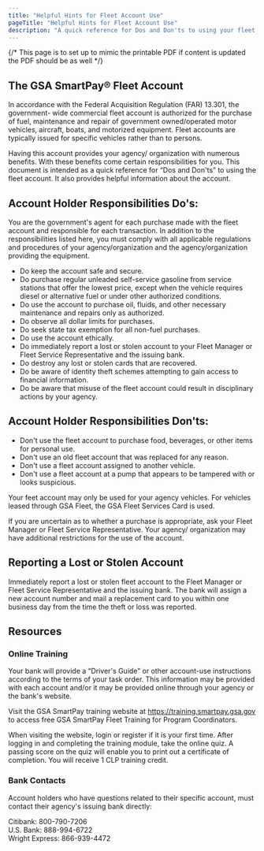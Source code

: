 ```yaml
---
title: "Helpful Hints for Fleet Account Use"
pageTitle: "Helpful Hints for Fleet Account Use"
description: "A quick reference for Dos and Don'ts to using your fleet account"
---
```

{/* This page is to set up to mimic the printable PDF if content is updated the PDF should be as well  */}

<LinkButton link="files/fleet-account-helpful-hints.pdf" text="Printable Version [PDF, 10 pages]" />


## The GSA SmartPay® Fleet Account

In accordance with the Federal Acquisition Regulation (FAR) 13.301, the government- wide commercial fleet account is authorized for the purchase of fuel, maintenance and repair of government owned/operated motor vehicles, aircraft, boats, and motorized equipment. Fleet accounts are typically issued for specific vehicles rather than to persons.

Having this account provides your agency/ organization with numerous benefits. With these benefits come certain responsibilities for you. This document is intended as a quick reference for “Dos and Don'ts” to using the fleet account. It also provides helpful information about the account.

## Account Holder Responsibilities Do's:

 You are the government's agent for each purchase made with the fleet account and responsible for each transaction. In addition to the responsibilities listed here, you must comply with all applicable regulations and procedures of your agency/organization and the agency/organization providing the equipment.
 
 - Do keep the account safe and secure. 
 - Do purchase regular unleaded self-service gasoline from service stations that offer the lowest price, except when the vehicle requires diesel or alternative fuel or under other authorized conditions.  
 - Do use the account to purchase oil, fluids, and other necessary maintenance and repairs only as authorized.  
 - Do observe all dollar limits for purchases.  
 - Do seek state tax exemption for all non-fuel purchases.  
 - Do use the account ethically.  
 - Do immediately report a lost or stolen account to your Fleet Manager or Fleet Service Representative and the issuing bank.  
 - Do destroy any lost or stolen cards that are recovered.  
 - Do be aware of identity theft schemes attempting to gain access to financial information.  
 - Do be aware that misuse of the fleet account could result in disciplinary actions by your agency. 
 
 ## Account Holder Responsibilities Don'ts:  

 - Don't use the fleet account to purchase food, beverages, or other items for personal use.  
 - Don't use an old fleet account that was replaced for any reason.  
 - Don't use a fleet account assigned to another vehicle.  
 - Don't use a fleet account at a pump that appears to be tampered with or looks suspicious. 
 
 Your feet account may only be used for your agency vehicles. For vehicles leased through GSA Fleet, the GSA Fleet Services Card is used. 
 
 If you are uncertain as to whether a purchase is appropriate, ask your Fleet Manager or Fleet Service Representative. Your agency/ organization may have additional restrictions for the use of the account. 
 
 ## Reporting a Lost or Stolen Account
 
 Immediately report a lost or stolen fleet account to the Fleet Manager or Fleet Service Representative and the issuing bank. The bank will assign a new account number and mail a replacement card to you within one business day from the time the theft or loss was reported. 
 
 ## Resources 
 ### Online Training 
 Your bank will provide a “Driver's Guide” or other account-use instructions according to the terms of your task order. This information may be provided with each account and/or it may be provided online through your agency or the bank's website. 
 
 Visit the GSA SmartPay training website at https://training.smartpay.gsa.gov to access free GSA SmartPay Fleet Training for Program Coordinators.
 
 When visiting the website, login or register if it is your first time. After logging in and completing the training module, take the online quiz. A passing score on the quiz will enable you to print out a certificate of completion. You will receive 1 CLP training credit. 
 
 ### Bank Contacts 
 Account holders who have questions related to their specific account, must contact their agency's issuing bank directly: 
 
 Citibank: 800-790-7206 <br/>
 U.S. Bank: 888-994-6722 <br/>
 Wright Express: 866-939-4472
